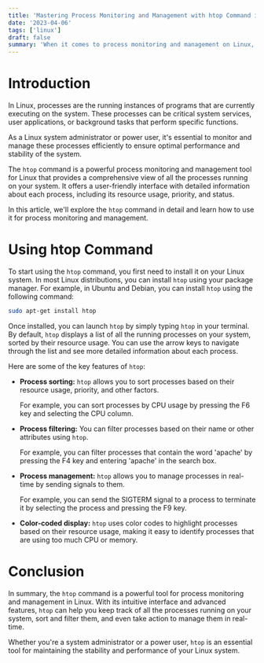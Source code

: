 ```yaml
---
title: 'Mastering Process Monitoring and Management with htop Command in Linux'
date: '2023-04-06'
tags: ['linux']
draft: false
summary: 'When it comes to process monitoring and management on Linux, the htop command is a powerful tool that can help you keep track of all the processes running on your system, and even take action to manage them. With its intuitive interface and advanced features, htop is an essential tool for any Linux system administrator or power user.'
---
```


# Introduction

In Linux, processes are the running instances of programs that are currently executing on the system. These processes can be critical system services, user applications, or background tasks that perform specific functions.

As a Linux system administrator or power user, it's essential to monitor and manage these processes efficiently to ensure optimal performance and stability of the system.

The `htop` command is a powerful process monitoring and management tool for Linux that provides a comprehensive view of all the processes running on your system. It offers a user-friendly interface with detailed information about each process, including its resource usage, priority, and status.

In this article, we'll explore the `htop` command in detail and learn how to use it for process monitoring and management.

# Using htop Command

To start using the `htop` command, you first need to install it on your Linux system. In most Linux distributions, you can install `htop` using your package manager. For example, in Ubuntu and Debian, you can install `htop` using the following command:

```bash
sudo apt-get install htop
```

Once installed, you can launch `htop` by simply typing `htop` in your terminal. By default, `htop` displays a list of all the running processes on your system, sorted by their resource usage. You can use the arrow keys to navigate through the list and see more detailed information about each process.

Here are some of the key features of `htop`:

- **Process sorting:** `htop` allows you to sort processes based on their resource usage, priority, and other factors.

  For example, you can sort processes by CPU usage by pressing the F6 key and selecting the CPU column.

- **Process filtering:** You can filter processes based on their name or other attributes using `htop`.

  For example, you can filter processes that contain the word 'apache' by pressing the F4 key and entering 'apache' in the search box.

- **Process management:** `htop` allows you to manage processes in real-time by sending signals to them.

  For example, you can send the SIGTERM signal to a process to terminate it by selecting the process and pressing the F9 key.

- **Color-coded display:** `htop` uses color codes to highlight processes based on their resource usage, making it easy to identify processes that are using too much CPU or memory.

# Conclusion

In summary, the `htop` command is a powerful tool for process monitoring and management in Linux. With its intuitive interface and advanced features, `htop` can help you keep track of all the processes running on your system, sort and filter them, and even take action to manage them in real-time.

Whether you're a system administrator or a power user, `htop` is an essential tool for maintaining the stability and performance of your Linux system.
